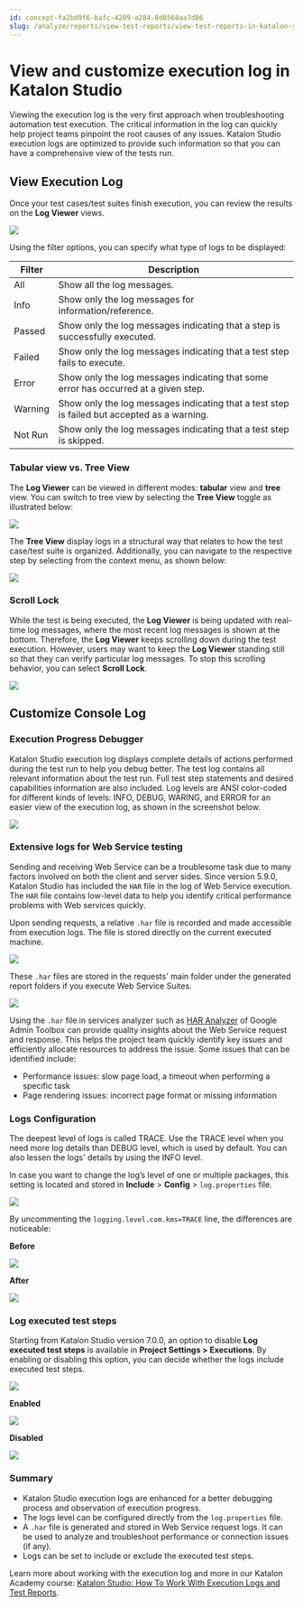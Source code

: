 ```yaml
---
id: concept-fa2bd9f6-bafc-4209-a284-8d8568aa7d86
slug: /analyze/reports/view-test-reports/view-test-reports-in-katalon-studio/view-and-customize-execution-log-in-katalon-studio
---
```


# View and customize execution log in Katalon Studio

Viewing the execution log is the very first approach when troubleshooting automation test execution. The critical information in the log can quickly help project teams pinpoint the root causes of any issues. Katalon Studio execution logs are optimized to provide such information so that you can have a comprehensive view of the tests run.

## View Execution Log

Once your test cases/test suites finish execution, you can review the results on the **Log Viewer** views.

<img src="/doc_images/Documents/Analyze/Reports/View_Test_Reports/View_test_reports_in_Studio/working-with-execution-log-in-Studio/image/ks-852-log-viewer-all.png" />

Using the filter options, you can specify what type of logs to be displayed:

<table><tr><th>Filter</th><th>Description</th></tr><tbody><tr><td>All</td><td>Show all the log messages.</td></tr><tr><td>Info</td><td>Show only the log messages for information/reference.</td></tr><tr><td>Passed</td><td>Show only the log messages indicating that a step is successfully executed.</td></tr><tr><td>Failed</td><td>Show only the log messages indicating that a test step fails to execute.</td></tr><tr><td>Error</td><td>Show only the log messages indicating that some error has occurred at a given step.</td></tr><tr><td>Warning</td><td>Show only the log messages indicating that a test step is failed but accepted as a warning.</td></tr><tr><td>Not Run</td><td>Show only the log messages indicating that a test step is skipped.</td></tr></tbody></table>

### Tabular view vs. Tree View

The **Log Viewer** can be viewed in different modes: **tabular** view and **tree** view. You can switch to tree view by selecting the **Tree View** toggle as illustrated below:

<img src="/doc_images/Documents/Analyze/Reports/View_Test_Reports/View_test_reports_in_Studio/working-with-execution-log-in-Studio/image/ks-tree-view.png" />

The **Tree View** display logs in a structural way that relates to how the test case/test suite is organized. Additionally, you can navigate to the respective step by selecting from the context menu, as shown below:

<img src="/doc_images/Documents/Analyze/Reports/View_Test_Reports/View_test_reports_in_Studio/working-with-execution-log-in-Studio/image/ks-852-go-to-this-step.png" />

### Scroll Lock

While the test is being executed, the **Log Viewer** is being updated with real-time log messages, where the most recent log messages is shown at the bottom. Therefore, the **Log Viewer** keeps scrolling down during the test execution. However, users may want to keep the **Log Viewer** standing still so that they can verify particular log messages. To stop this scrolling behavior, you can select **Scroll Lock**.

<img src="/doc_images/Documents/Analyze/Reports/View_Test_Reports/View_test_reports_in_Studio/working-with-execution-log-in-Studio/image/ks-852-scroll-lock.png" />

## Customize Console Log

### Execution Progress Debugger

Katalon Studio execution log displays complete details of actions performed during the test run to help you debug better. The test log contains all relevant information about the test run. Full test step statements and desired capabilities information are also included. Log levels are ANSI color-coded for different kinds of levels: INFO, DEBUG, WARING, and ERROR for an easier view of the execution log, as shown in the screenshot below.

<img src="/doc_images/Documents/Analyze/Reports/View_Test_Reports/View_test_reports_in_Studio/working-with-execution-log-in-Studio/image/ks-console-log.png" width={700} />

### Extensive logs for Web Service testing

Sending and receiving Web Service can be a troublesome task due to many factors involved on both the client and server sides. Since version 5.9.0, Katalon Studio has included the <code>HAR</code> file in the log of Web Service execution. The <code>HAR</code> file contains low-level data to help you identify critical performance problems with Web services quickly.

Upon sending requests, a relative <code>.har</code> file is recorded and made accessible from execution logs. The file is stored directly on the current executed machine.

<img src="/doc_images/Documents/Analyze/Reports/View_Test_Reports/View_test_reports_in_Studio/working-with-execution-log-in-Studio/image/ks-har-file.png" width={700} />

These <code>.har</code> files are stored in the requests' main folder under the generated report folders if you execute Web Service Suites.

<img src="/doc_images/Documents/Analyze/Reports/View_Test_Reports/View_test_reports_in_Studio/working-with-execution-log-in-Studio/image/ks-request-har.png" width={500} />

Using the <code>.har</code> file in services analyzer such as [HAR Analyzer](https://toolbox.googleapps.com/apps/har_analyzer/) of Google Admin Toolbox can provide quality insights about the Web Service request and response. This helps the project team quickly identify key issues and efficiently allocate resources to address the issue. Some issues that can be identified include:

-   Performance issues: slow page load, a timeout when performing a specific task
-   Page rendering issues: incorrect page format or missing information

### Logs Configuration

The deepest level of logs is called TRACE. Use the TRACE level when you need more log details than DEBUG level, which is used by default. You can also lessen the logs' details by using the INFO level.

In case you want to change the log’s level of one or multiple packages, this setting is located and stored in **Include** &gt; **Config** &gt; <code>log.properties</code> file.

<img src="/doc_images/Documents/Analyze/Reports/View_Test_Reports/View_test_reports_in_Studio/working-with-execution-log-in-Studio/image/ks-log-properties.png" width={700} />

By uncommenting the <code>logging.level.com.kms=TRACE</code> line, the differences are noticeable:

**Before**

<img src="/doc_images/Documents/Analyze/Reports/View_Test_Reports/View_test_reports_in_Studio/working-with-execution-log-in-Studio/image/ks-debug.png" width={700} />

**After**

<img src="/doc_images/Documents/Analyze/Reports/View_Test_Reports/View_test_reports_in_Studio/working-with-execution-log-in-Studio/image/ks-trace.png" width={700} />

### Log executed test steps

Starting from Katalon Studio version 7.0.0, an option to disable **Log executed test steps** is available in **Project Settings &gt; Executions**. By enabling or disabling this option, you can decide whether the logs include executed test steps.

<img src="/doc_images/Documents/Analyze/Reports/View_Test_Reports/View_test_reports_in_Studio/working-with-execution-log-in-Studio/image/ks-log-executed-test-steps.png" width={700} />

**Enabled**

<img src="/doc_images/Documents/Analyze/Reports/View_Test_Reports/View_test_reports_in_Studio/working-with-execution-log-in-Studio/image/ks-step-enabled.png" width={700} />

**Disabled**

<img src="/doc_images/Documents/Analyze/Reports/View_Test_Reports/View_test_reports_in_Studio/working-with-execution-log-in-Studio/image/ks-disabled.png" width={700} />

### Summary

-   Katalon Studio execution logs are enhanced for a better debugging process and observation of execution progress.
-   The logs level can be configured directly from the <code>log.properties</code> file.
-   A <code>.har</code> file is generated and stored in Web Service request logs. It can be used to analyze and troubleshoot performance or connection issues \(if any\).
-   Logs can be set to include or exclude the executed test steps.

Learn more about working with the execution log and more in our Katalon Academy course: [Katalon Studio: How To Work With Execution Logs and Test Reports](https://academy.katalon.com/courses/software-test-reporting/?utm_source=kat_docs&utm_medium=execution%20_log).